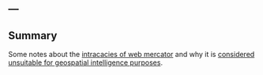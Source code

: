 ---
---

## Summary



Some notes about the [intracacies of web mercator](https://www.researchgate.net/publication/265895464_Implications_of_Web_Mercator_and_Its_Use_in_Online_Mapping) and why it is [considered unsuitable for geospatial intelligence purposes](https://www.slideshare.net/NGA_GEOINT/ngas-position-on-webmercator). 

